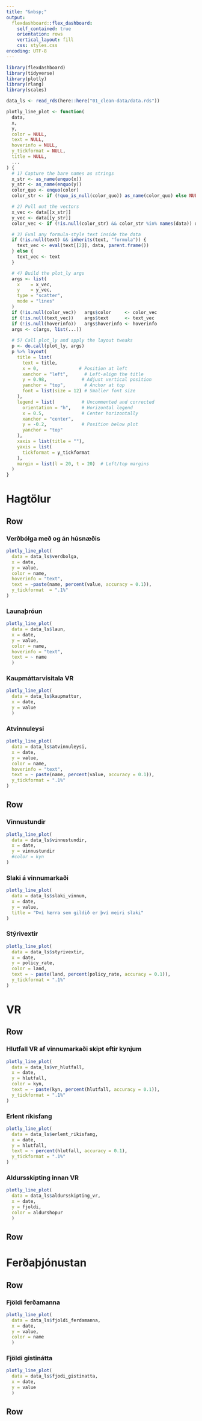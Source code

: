 ```yaml
---
title: "&nbsp;"
output: 
  flexdashboard::flex_dashboard:
    self_contained: true
    orientation: rows
    vertical_layout: fill
    css: styles.css
encoding: UTF-8
---
```



```r
library(flexdashboard)
library(tidyverse)
library(plotly)
library(rlang)
library(scales)

data_ls <- read_rds(here::here("01_clean-data/data.rds"))

```

```r
plotly_line_plot <- function(
  data,
  x,
  y,
  color = NULL,
  text = NULL,
  hoverinfo = NULL,
  y_tickformat = NULL,
  title = NULL,
  ...
) {
  # 1) Capture the bare names as strings
  x_str <- as_name(enquo(x))
  y_str <- as_name(enquo(y))
  color_quo <- enquo(color)
  color_str <- if (!quo_is_null(color_quo)) as_name(color_quo) else NULL

  # 2) Pull out the vectors
  x_vec <- data[[x_str]]
  y_vec <- data[[y_str]]
  color_vec <- if (!is.null(color_str) && color_str %in% names(data)) data[[color_str]] else NULL

  # 3) Eval any formula‐style text inside the data
  if (!is.null(text) && inherits(text, "formula")) {
    text_vec <- eval(text[[2]], data, parent.frame())
  } else {
    text_vec <- text
  }

  # 4) Build the plot_ly args
  args <- list(
    x    = x_vec,
    y    = y_vec,
    type = "scatter",
    mode = "lines"
  )
  if (!is.null(color_vec))   args$color     <- color_vec
  if (!is.null(text_vec))    args$text      <- text_vec
  if (!is.null(hoverinfo))   args$hoverinfo <- hoverinfo
  args <- c(args, list(...))
  
  # 5) Call plot_ly and apply the layout tweaks
  p <- do.call(plot_ly, args)
  p %>% layout(
    title = list(
      text = title,
      x = 0,               # Position at left
      xanchor = "left",      # Left-align the title
      y = 0.98,             # Adjust vertical position
      yanchor = "top",       # Anchor at top
      font = list(size = 12) # Smaller font size
    ),
    legend = list(          # Uncommented and corrected
      orientation = "h",    # Horizontal legend
      x = 0.5,              # Center horizontally
      xanchor = "center",   
      y = -0.2,             # Position below plot
      yanchor = "top"       
    ),
    xaxis = list(title = ""),
    yaxis = list(
      tickformat = y_tickformat
    ),
    margin = list(l = 20, t = 20)  # Left/top margins
  )
}
```

Hagtölur
=======================================================================

Row
-----------------------------------------------------------------------

### Verðbólga með og án húsnæðis

```r

plotly_line_plot(
  data = data_ls$verdbolga,
  x = date,
  y = value,
  color = name,
  hoverinfo = "text",
  text = ~paste(name, percent(value, accuracy = 0.1)),
  y_tickformat  = ".1%"
)

```



### Launaþróun

```r
plotly_line_plot(
  data = data_ls$laun,
  x = date,
  y = value,
  color = name,
  hoverinfo = "text",
  text = ~ name
  )
```



### Kaupmáttarvísitala VR

```r
plotly_line_plot(
  data = data_ls$kaupmattur,
  x = date,
  y = value
  )
```


### Atvinnuleysi

```r
plotly_line_plot(
  data = data_ls$atvinnuleysi,
  x = date,
  y = value,
  color = name,
  hoverinfo = "text",
  text = ~ paste(name, percent(value, accuracy = 0.1)),
  y_tickformat = ".1%"
)
```



Row
-----------------------------------------------------------------------


### Vinnustundir

```r
plotly_line_plot(
  data = data_ls$vinnustundir,
  x = date,
  y = vinnustundir
  #color = kyn
)

```


### Slaki á vinnumarkaði
```r
plotly_line_plot(
  data = data_ls$slaki_vinnum,
  x = date,
  y = value,
  title = "Því hærra sem gildið er því meiri slaki"
)
```

### Stýrivextir

```r
plotly_line_plot(
  data = data_ls$styrivextir,
  x = date,
  y = policy_rate,
  color = land,
  text = ~ paste(land, percent(policy_rate, accuracy = 0.1)),
  y_tickformat = ".1%"
)
```


###


VR
=======================================================================

Row
-----------------------------------------------------------------------

### Hlutfall VR af vinnumarkaði skipt eftir kynjum
```r
plotly_line_plot(
  data = data_ls$vr_hlutfall,
  x = date,
  y = hlutfall,
  color = kyn,
  text = ~ paste(kyn, percent(hlutfall, accuracy = 0.1)),
  y_tickformat = ".1%"
)
```



### Erlent ríkisfang
```r
plotly_line_plot(
  data = data_ls$erlent_rikisfang,
  x = date,
  y = hlutfall,
  text = ~ percent(hlutfall, accuracy = 0.1),
  y_tickformat = ".1%"
)

```


### Aldursskipting innan VR
```r
plotly_line_plot(
  data = data_ls$aldursskipting_vr,
  x = date,
  y = fjoldi,
  color = aldurshopur
  )

```


Row
-----------------------------------------------------------------------



Ferðaþjónustan
=======================================================================


Row
-----------------------------------------------------------------------


### Fjöldi ferðamanna
```r
plotly_line_plot(
  data = data_ls$fjoldi_ferdamanna,
  x = date,
  y = value,
  color = name
  )

```


### Fjöldi gistinátta
```r
plotly_line_plot(
  data = data_ls$fjodi_gistinatta,
  x = date,
  y = value
  )

```


Row
-----------------------------------------------------------------------
